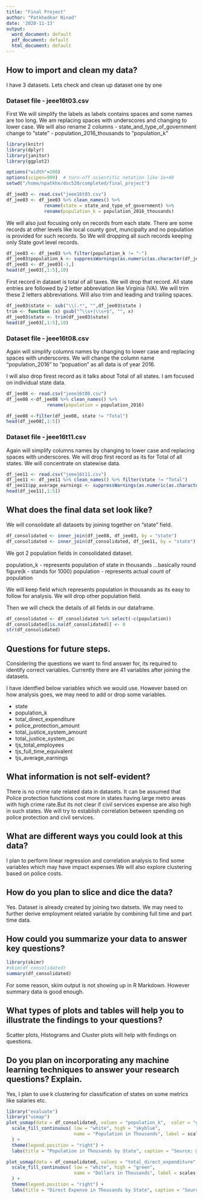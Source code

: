 ```yaml
---
title: "Final Project"
author: "Patkhedkar Ninad"
date: '2020-11-13'
output:
  word_document: default
  pdf_document: default
  html_document: default
---
```


## How to import and clean my data?

I have 3 datasets. Lets check and clean up dataset one by one

### Dataset file - jeee16t03.csv

First We will simplify the labels as labels contains spaces and some names are too long. We am replacing spaces with underscores and changing to lower case. We will also rename 2 columns
- state_and_type_of_government change to "state"
- population_2016_thousands to "population_k"

```r
library(knitr)
library(dplyr)
library(janitor)
library(ggplot2)

options("width"=200)
options(scipen=999)  # turn-off scientific notation like 1e+48
setwd("/home/npatkhe/dsc520/completed/final_project")

df_jee03 <- read.csv("jeee16t03.csv")
df_jee03 <- df_jee03 %>% clean_names() %>%
              rename(state = state_and_type_of_government) %>%
              rename(population_k = population_2016_thousands)
```

We will also just focusing only on records from each state. There are some records at other levels like local county govt, muncipalty and no population is provided for such records. So We will dropping all such records keeping only State govt level records.

```r
df_jee03 <- df_jee03 %>% filter(population_k != "-")
df_jee03$population_k <- suppressWarnings(as.numeric(as.character(df_jee03$population_k)))
df_jee03 <- df_jee03[-1,]
head(df_jee03[,1:5],10)
```

First record in dataset is total of all taxes. We will drop that record.
All state entries are followed by 2 letter abbreviation like Virginia (VA). We will trim these 2 letters abbreviations. Will also trim and leading and trailing spaces.
```r
df_jee03$state <- sub("\\(.*", "",df_jee03$state )
trim <- function (x) gsub("^\\s+|\\s+$", "", x)
df_jee03$state <- trim(df_jee03$state)
head(df_jee03[,1:5],10)
```

### Dataset file - jeee16t08.csv

Again will simplify columns names by changing to lower case and replacing spaces with underscores. We will change the column name "population_2016" to "popuation" as all data is of year 2016.

I will also drop firest record as it talks about Total of all states. I am focused on individual state data.
```r
df_jee08 <- read.csv("jeee16t08.csv")
df_jee08 <-df_jee08 %>% clean_names() %>%
               rename(population = population_2016)

df_jee08 <-filter(df_jee08, state != "Total")
head(df_jee08[,1:5])
```

### Dataset file - jeee16t11.csv
Again will simplify columns names by changing to lower case and replacing spaces with underscores.
We will drop first record as its for Total of all states. We will concentrate on statewise data.
```r
df_jee11 <- read.csv("jeee16t11.csv")
df_jee11 <- df_jee11 %>% clean_names() %>% filter(state != "Total")
df_jee11$pp_average_earnings <- suppressWarnings(as.numeric(as.character(df_jee11$pp_average_earnings)))
head(df_jee11[,1:5]) 
```

## What does the final data set look like?
We will consolidate all datasets by joining together on "state" field.
```r
df_consolidated <- inner_join(df_jee08, df_jee03, by = "state")
df_consolidated <- inner_join(df_consolidated, df_jee11, by = "state")
```
We got 2 population fields in consolidated dataset.

population_k  - represents population of state in thousands ...basically round figure(k - stands for 1000)
population -  represents actual count of population

We will keep field which represents population in thousands as its easy to follow for analysis. We will drop other population field.

Then we will check the details of all fields in our dataframe.

```r
df_consolidated <- df_consolidated %>% select(-c(population))
df_consolidated[is.na(df_consolidated)] <- 0
str(df_consolidated)
```

## Questions for future steps.
Considering the questions we want to find answer for, its required to identify correct variables. Currently there are 41 variables after joining the datasets.

I have identfied below variables which we would use. However based on how analysis goes, we may need to add or drop some variables.

- state
- population_k
- total_direct_expenditure
- police_protection_amount
- total_justice_system_amount
- total_justice_system_pc
- tjs_total_employees
- tjs_full_time_equivalent
- tjs_average_earnings

## What information is not self-evident?
There is no crime rate related data in datasets. It can be assumed that Police protection functions cost more in states having large metro areas with high crime rate.But its not clear if civil services expense are also high in such states. We will try to establish correlation between spending on police protection and civil services.

## What are different ways you could look at this data? 
I plan to perform linear regression and correlation analysis to find some variables which may have impact expenses.We will also explore clustering based on police costs. 

## How do you plan to slice and dice the data? 
Yes. Dataset is already created by joining two datsets. We may need to further derive employment related variable by combining full time and part time data.

## How could you summarize your data to answer key questions? 
```r
library(skimr)
#skim(df_consolidated)
summary(df_consolidated)
```
For some reason, skim output is not showing up in R Markdown. However summary data is good enough.

## What types of plots and tables will help you to illustrate the findings to your questions?
Scatter plots, Histograms and Cluster plots will help with findings on questions.

## Do you plan on incorporating any machine learning techniques to answer your research questions? Explain. 
Yes, I plan to use k clustering for classification of states on some metrics like salaries etc.

```r
library("evaluate")
library("usmap")
plot_usmap(data = df_consolidated, values = "population_k",  color = "grey", labels=FALSE) + 
  scale_fill_continuous( low = "white", high = "skyblue", 
                         name = "Population in Thousands", label = scales::comma
  ) + 
  theme(legend.position = "right") + 
  labs(title = "Population in Thousands by State", caption = "Source: @https://bjs.gov")

plot_usmap(data = df_consolidated, values = "total_direct_expenditure",  color = "grey", labels=FALSE) + 
  scale_fill_continuous( low = "white", high = "green", 
                         name = "Dollars in Thousands", label = scales::comma
  ) + 
  theme(legend.position = "right") + 
  labs(title = "Direct Expense in Thousands by State", caption = "Source: @https://bjs.gov")
```
